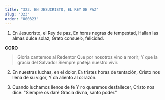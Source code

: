 ```yaml
---
title: "323. EN JESUCRISTO, EL REY DE PAZ"
slug: "323"
order: "000323"
---
```


1. En Jesucristo, el Rey de paz, En horas negras de tempestad, Hallan las almas dulce solaz, Grato consuelo, felicidad.

**CORO**
> Gloria cantemos al Redentor Que por nosotros vino a morir; Y que la gracia del Salvador Siempre proteja nuestro vivir.

2. En nuestras luchas, en el dolor, En tristes horas de tentación, Cristo nos llena de su vigor,
Y da aliento al corazón.

3. Cuando luchamos llenos de fe Y no queremos desfallecer,
Cristo nos dice: "Siempre os daré Gracia divina, santo poder."
